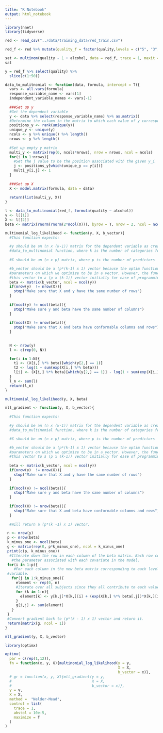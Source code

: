 ```yaml
---
title: "R Notebook"
output: html_notebook
---
```



```r
library(nnet)
library(tidyverse)
```

```r
red <- read_csv("../data/training_data/red_train.csv")
```

```r
red_f <- red %>% mutate(quality_f = factor(quality,levels = c("5", "3", "4", "6", "7","8", "9")))

sat <- multinom(quality ~ 1 + alcohol, data = red_f, trace = 1, maxit = 300)
sat

```
```r
y = red_f %>% select(quality) %>% 
  slice(c(1:50))

data_to_mulitnomial <- function(data, formula, intercept = T){
  vars <- all.vars(formula)
  response_variable_name <- vars[1]
  independent_variable_names <- vars[-1]
  
  ###Set up y
  #Get the dependent variable
  y <- data %>% select(response_variable_name) %>% as.matrix() 
  #Determine the column in the matrix to which each value of y corresponds
  positions_y <- rank(unique(y))
  unique_y <- unique(y)
  ncols <- y %>% unique() %>% length()
  nrows <- y %>% length()
  
  #Set up empty y matrix
  multi_y <- matrix(rep(0, ncols*nrows), nrow = nrows, ncol = ncols)
  for(i in 1:nrows){
    #Set the j value to be the position associated with the given y_i
    j <- positions_y[which(unique_y == y[i])]
    multi_y[i,j] <- 1
  }
  
  ###Set up X
  X <- model.matrix(formula, data = data)
  
  return(list(multi_y, X))
}


```

```r
l <- data_to_mulitnomial(red_f, formula(quality ~ alcohol))
y <- l[[1]]
X <- l[[2]]
beta <- matrix(rnorm(rnorm(2*ncol(X))), byrow = T, nrow = 2, ncol = ncol(y))
```

```r
multinomial_log_likelihood <- function(y, X, b_vector){
  #This function expects:

  #y should be an (n x (k-1)) matrix for the dependent variable as created by the
  #data_to_multinomial function, where k is the number of categories for y.
  
  #X should be an (n x p) matrix, where p is the number of predictors

  #b_vector should be a (p*(k-1) x 1) vector because the optim function expects the 
  #parameters on which we optimize to be in a vector. However, the function converts
  #this vector to a (p x (k-1)) vector initially for ease of programming.
  beta <- matrix(b_vector, ncol = ncol(y))
  if(nrow(y)  != nrow(X)){
    stop("Make sure that X and y have the same number of rows")
  }
  
  if(ncol(y) != ncol(beta)){
    stop("Make sure y and beta have the same number of columns")
  }
  
  if(ncol(X) != nrow(beta)){
    stop("Make sure that X and beta have conformable columns and rows")
  }
  
   
  N <- nrow(y)
  l <- c(rep(0, N))

  for(i in 1:N){
    t1 <- (X[i,] %*% beta)[which(y[2,] == 1)]
    t2 <- log(1 + sum(exp(X[i,] %*% beta)))
    l[i] <- (X[i,] %*% beta)[which(y[2,] == 1)] - log(1 + sum(exp(X[i,] %*% beta)))
  }
  l_n <- sum(l)
  return(l_n)
}

multinomial_log_likelihood(y, X, beta)
```
```r
mll_gradient <- function(y, X, b_vector){
  
  #This function expects:

  #y should be an (n x (k-1)) matrix for the dependent variable as created by the
  #data_to_multinomial function, where k is the number of categories for y.

  #X should be an (n x p) matrix, where p is the number of predictors

  #b_vector should be a (p*(k-1) x 1) vector because the optim function expects the 
  #parameters on which we optimize to be in a vector. However, the function converts
  #this vector to a (p x (k-1)) vector initially for ease of programming.
  
  beta <- matrix(b_vector, ncol = ncol(y))
  if(nrow(y)  != nrow(X)){
    stop("Make sure that X and y have the same number of rows")
  }
  
  if(ncol(y) != ncol(beta)){
    stop("Make sure y and beta have the same number of columns")
  }
  
  if(ncol(X) != nrow(beta)){
    stop("Make sure that X and beta have conformable columns and rows")
  }
  
  #Will return a (p*(k -1) x 1) vector.

 n <- nrow(y)
 p <- nrow(beta)
 k_minus_one <- ncol(beta) 
 g <- matrix(rep(0, p*k_minus_one), ncol = k_minus_one)
 print(c(p, k_minus_one))
  #Itterate down the row in each column of the beta matrix. Each row corresponds to 
   #the parameter associated with each covariate in the model. 
 for(i in 1:p){
    #For each column in the new beta matrix corresponding to each level of the dependent
 #variable.
   for(j in 1:k_minus_one){
     element <- rep(0, n)
     #Iterate over all subjects since they all contribute to each value of the gradient.
     for (k in 1:n){
       element[k] <- y[k,j]*X[k,][i] + (exp(X[k,] %*% beta[,j])*X[k,][i])/(1 + sum(exp(X[j,] %*% beta)))
     }
     g[i,j] <- sum(element)
   }
 }
 #Convert gradient back to (p*(k - 1) x 1) vector and return it.
 return(matrix(g, ncol = 1))
}

mll_gradient(y, X, b_vector)
```

```r
library(optimx)

optimx(
  par = c(rep(1,12)),
  fn = function(x, y, X){multinomial_log_likelihood(y = y,
                                                    X = X, 
                                                    b_vector = x)},
  # gr = function(x, y, X){mll_gradient(y = y,
  #                                     X = X, 
  #                                     b_vector = x)},
  y = y, 
  X = X,
  method =  "Nelder-Mead",
  control = list(
    trace = 1,
    abstol = 10e-5,
    maximize = T
  )
)
```

```r

```

